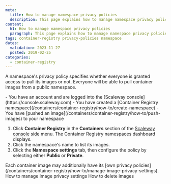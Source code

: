 ```yaml
---
meta:
  title: How to manage namespace privacy policies
  description: This page explains how to manage namespace privacy policies
content:
  h1: How to manage namespace privacy policies
  paragraph: This page explains how to manage namespace privacy policies
tags: container-registry privacy-policies namespace
dates:
  validation: 2023-11-27
  posted: 2019-02-25
categories:
  - container-registry
---
```


A namespace's privacy policy specifies whether everyone is granted access to pull its images or not. Everyone will be able to pull container images from a public namespace.

<Macro id="requirements" >

<Message type="requirement">
  - You have an account and are logged into the [Scaleway console](https://console.scaleway.com)
  - You have created a [Container Registry namespace](/containers/container-registry/how-to/create-namespace)
  - You have [pushed an image](/containers/container-registry/how-to/push-images) to your namespace
</Message>

1. Click **Container Registry** in the **Containers** section of the [Scaleway console](https://console.scaleway.com) side menu. The Container Registry namespaces dashboard displays.
2. Click the namespace's name to list its images.
3. Click the **Namespace settings** tab, then configure the policy by selecting either **Public** or **Private**.

<Message type="note">
  Each container image may additionally have its [own privacy policies](/containers/container-registry/how-to/manage-image-privacy-settings).
</Message>


<Navigation title="See also">
  <PreviousButton to="/containers/container-registry/how-to/manage-image-privacy-settings/">How to manage image privacy settings</PreviousButton>
  <NextButton to="/containers/container-registry/how-to/delete-image/">How to delete images</NextButton>
</Navigation>
